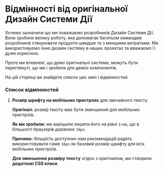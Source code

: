 # Відмінності від оригінальної Дизайн Системи Дії

Хочемо зазначити що ми поважаємо розробників Дизайн Системи Дії. Вони зробили велику роботу, яка допомагає багатьом командам розробників створювати продукти швидше та з меншими витратами. Ми використовуємо їхню дизайн систему в наших проектах та вважаємо її дуже корисною.

Проте ми впевнені, що деякі оригінальні системи, можуть бути переглянуті, що ми і зробили для деякіх компонентів. 

На цій сторінці ви знайдете список цих змін і відмінностей. 

### Список відмінностей

1. **Розмір шрифту на мобільних пристроях** для звичайного тексту.
    
    **Оригінал:** розмір тексту має бути зменшений для мобільних пристроїв.
    
    **Як ми зробили:** ми вирішили лишити його на рівні `1rem`, що в більшості браузерів дорівнює `16px`.
    
    **Причина:** більшість доступних нам рекомендацій радять використовувати саме `16px` як базовий розмір шрифту для всіх мобільних пристроїв.

    **Для зменшення розміру тексту** згідно з оригіналом, ми створили **додаткові CSS класи**.


